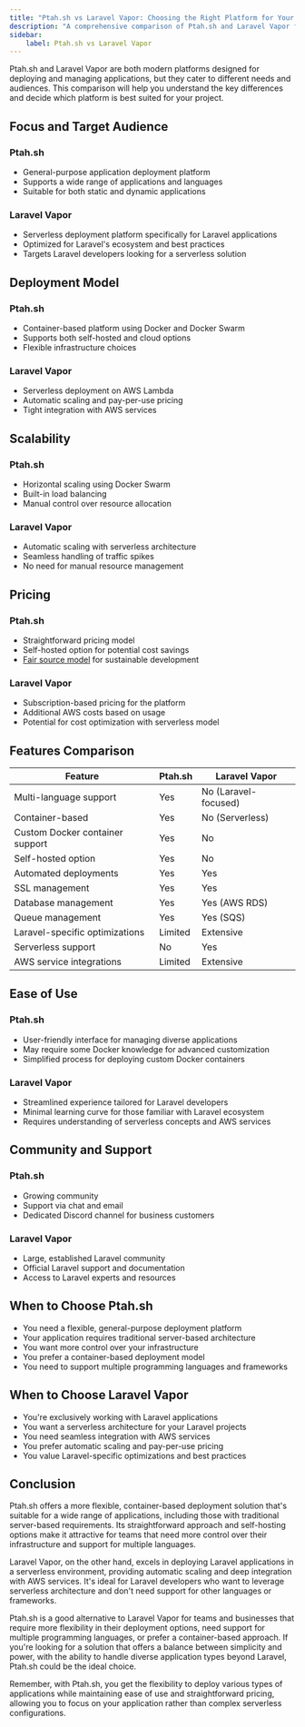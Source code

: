 ```yaml
---
title: "Ptah.sh vs Laravel Vapor: Choosing the Right Platform for Your Application"
description: "A comprehensive comparison of Ptah.sh and Laravel Vapor for application deployment and management."
sidebar:
    label: Ptah.sh vs Laravel Vapor
---
```


Ptah.sh and Laravel Vapor are both modern platforms designed for deploying and managing applications, but they cater to different needs and audiences. This comparison will help you understand the key differences and decide which platform is best suited for your project.

## Focus and Target Audience

### Ptah.sh
- General-purpose application deployment platform
- Supports a wide range of applications and languages
- Suitable for both static and dynamic applications

### Laravel Vapor
- Serverless deployment platform specifically for Laravel applications
- Optimized for Laravel's ecosystem and best practices
- Targets Laravel developers looking for a serverless solution

## Deployment Model

### Ptah.sh
- Container-based platform using Docker and Docker Swarm
- Supports both self-hosted and cloud options
- Flexible infrastructure choices

### Laravel Vapor
- Serverless deployment on AWS Lambda
- Automatic scaling and pay-per-use pricing
- Tight integration with AWS services

## Scalability

### Ptah.sh
- Horizontal scaling using Docker Swarm
- Built-in load balancing
- Manual control over resource allocation

### Laravel Vapor
- Automatic scaling with serverless architecture
- Seamless handling of traffic spikes
- No need for manual resource management

## Pricing

### Ptah.sh
- Straightforward pricing model
- Self-hosted option for potential cost savings
- [Fair source model](/blog/2024-08-09-we-use-fair-source/) for sustainable development

### Laravel Vapor
- Subscription-based pricing for the platform
- Additional AWS costs based on usage
- Potential for cost optimization with serverless model

## Features Comparison

| Feature | Ptah.sh | Laravel Vapor |
|---------|---------|---------------|
| Multi-language support | Yes | No (Laravel-focused) |
| Container-based | Yes | No (Serverless) |
| Custom Docker container support | Yes | No |
| Self-hosted option | Yes | No |
| Automated deployments | Yes | Yes |
| SSL management | Yes | Yes |
| Database management | Yes | Yes (AWS RDS) |
| Queue management | Yes | Yes (SQS) |
| Laravel-specific optimizations | Limited | Extensive |
| Serverless support | No | Yes |
| AWS service integrations | Limited | Extensive |

## Ease of Use

### Ptah.sh
- User-friendly interface for managing diverse applications
- May require some Docker knowledge for advanced customization
- Simplified process for deploying custom Docker containers

### Laravel Vapor
- Streamlined experience tailored for Laravel developers
- Minimal learning curve for those familiar with Laravel ecosystem
- Requires understanding of serverless concepts and AWS services

## Community and Support

### Ptah.sh
- Growing community
- Support via chat and email
- Dedicated Discord channel for business customers

### Laravel Vapor
- Large, established Laravel community
- Official Laravel support and documentation
- Access to Laravel experts and resources

## When to Choose Ptah.sh

- You need a flexible, general-purpose deployment platform
- Your application requires traditional server-based architecture
- You want more control over your infrastructure
- You prefer a container-based deployment model
- You need to support multiple programming languages and frameworks

## When to Choose Laravel Vapor

- You're exclusively working with Laravel applications
- You want a serverless architecture for your Laravel projects
- You need seamless integration with AWS services
- You prefer automatic scaling and pay-per-use pricing
- You value Laravel-specific optimizations and best practices

## Conclusion

Ptah.sh offers a more flexible, container-based deployment solution that's suitable for a wide range of applications, including those with traditional server-based requirements. Its straightforward approach and self-hosting options make it attractive for teams that need more control over their infrastructure and support for multiple languages.

Laravel Vapor, on the other hand, excels in deploying Laravel applications in a serverless environment, providing automatic scaling and deep integration with AWS services. It's ideal for Laravel developers who want to leverage serverless architecture and don't need support for other languages or frameworks.

Ptah.sh is a good alternative to Laravel Vapor for teams and businesses that require more flexibility in their deployment options, need support for multiple programming languages, or prefer a container-based approach. If you're looking for a solution that offers a balance between simplicity and power, with the ability to handle diverse application types beyond Laravel, Ptah.sh could be the ideal choice.

Remember, with Ptah.sh, you get the flexibility to deploy various types of applications while maintaining ease of use and straightforward pricing, allowing you to focus on your application rather than complex serverless configurations.

<DocsCTA />